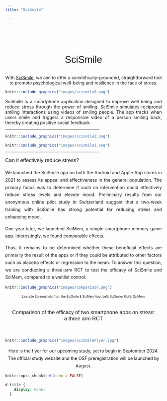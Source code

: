 ```yaml
---
title: "SciSmile"

---
```




<div style="text-align: center; padding-top: 2em; font-size: 2.2em; font-family: 'Alata', sans-serif;">

SciSmile

</div>

<div style="text-align: center; padding-top: 0em; font-size: 1em;">
With <a href="https://mcn.unibas.ch/de/publications/mobile-apps/scimem/">SciSmile</a>, we aim to offer a scientifically-grounded, straightforward tool to promote psychological well-being and resilience in the face of stress.
<br>
</div>


```r
knitr::include_graphics("images/scismile8.png")

```


<div style="text-align: justify;font-size: 1em;">

SciSmile is a smartphone application designed to improve well being and reduce stress through the power of smiling. SciSmile simulates reciprocal smiling interactions using videos of smiling people. The app tracks when users smile and triggers a responsive video of a person smiling back, thereby creating positive social feedback. 
</div>

<hr style="width:60%;">
```r
knitr::include_graphics("images/scismile2.png")

```




```r
knitr::include_graphics("images/scismile1.png")

```



<hr style="width:60%;">

<div style="text-align: left; padding-top: 0em; font-size: 1.2em; font-family: 'Alata', sans-serif;">
Can it effectively reduce stress?

</div>

<div style="text-align: justify; font-size: 1em; line-height: 1.7;">


We launched the SciSmile app on both the Android and Apple App stores in 2021 to assess its appeal and effectiveness in the general population. The primary focus was to determine if such an intervention could effectively reduce stress levels and elevate mood. Preliminary results from our anonymous online pilot study in Switzerland suggest that a two-week training with SciSmile has strong potential for reducing stress and enhancing mood.

One year later, we launched SciMem, a simple smartphone memory game app. Interestingly, we found comparable effects.

Thus, it remains to be determined whether these beneficial effects are primarily the result of the apps or if they could be attributed to other factors such as placebo effects or regression to the mean. To answer this question, we are conducting a three-arm RCT to test the efficacy of SciSmile and SciMem, compared to a waitlist control. 
</div>

```r
knitr::include_graphics("images/comparison.png")

```

 <div style="text-align: center;font-size: .7em; line-height: 1.7; ">
Example Screenshots from the SciSmile & SciMem App. Left: SciSmile; Right: SciMem.
</div>


	 
<hr style="width:60%;">

<div style="text-align: center; padding-top: 0em; font-size: 1.2em; font-family: 'Alata', sans-serif;">
Comparison of the efficacy of two smartphone apps on stress: <br> a three arm RCT 

<br>

</div>



```r
knitr::include_graphics("images/SciSmileFlyer.jpg")

```
<div style="text-align: center; font-size: 1em; line-height: 1.7;">

Here is the flyer for our upcoming study, set to begin in September 2024. The official study website and the OSF preregistration will be launched by August.
</div>


```r
knitr::opts_chunk$set(echo = FALSE)
```

```css
d-title {
    display: none;
  }
```

